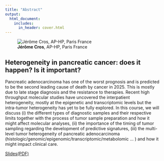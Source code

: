 ```yaml
---
title: "Abstract"
output:
  html_document:
    includes:
      in_header: cover.html
---
```

![**Jérôme Cros**, AP-HP, Paris France](pictures/Jerome_Cros.png)

## Heterogeneity in pancreatic cancer: does it happen? Is it important?
  
Pancreatic adenocarcinoma has one of the worst prognosis and is predicted to be the second leading cause of death by cancer in 2025. This is mostly due to late stage diagnosis and the resistance to therapies. Recent high throughput molecular studies have uncovered the interpatient heterogeneity, mostly at the epigenetic and transcriptomic levels but the intra-tumor heterogeneity has yet to be fully explored. In this course, we will discuss (i) the different types of diagnostic samples and their respective limits together with the process of tumor sample preparation and how it might affect molecular analyses, (ii) the importance of the timing of tumor sampling regarding the development of predictive signatures, (iii) the multi-level tumor heterogeneity of pancreatic adenocarcinoma (histologic/genomic/epigenomic/transcriptomic/metabolomic … ) and how it might impact clinical care.

[Slides(PDF)](presentation/Heterogeneite ADKP v2 HADACA.pdf)
